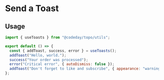 
<Meta title="Molecule/Toasts" />

# Send a Toast

<Canvas>
  <Story name="Toast">
    <Demo />
  </Story>
</Canvas>

## Usage

```jsx
import { useToasts } from "@codeday/topo/utils";

export default () => {
  const { addToast, success, error } = useToasts();
  addToast("Hello, world.");
  success("Your order was processed");
  error("Critical error", { autoDismiss: false });
  addToast("Don't forget to like and subscribe", { appearance: "warning" });
};
```
